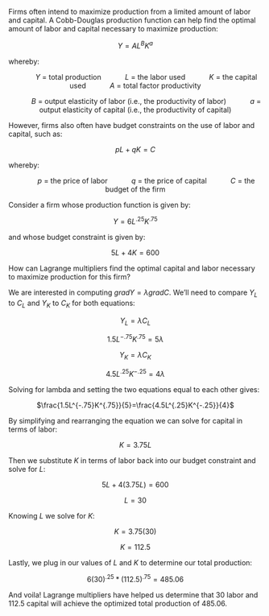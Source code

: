 Firms often intend to maximize production from a limited amount of labor and capital.
A Cobb-Douglas production function can help find the optimal amount of labor and capital necessary to maximize production:

<center> $Y=AL^BK^a$ </center>

whereby: 

<center> &nbsp;&nbsp;&nbsp;&nbsp;&nbsp;&nbsp;&nbsp;&nbsp;&nbsp;&nbsp; $Y$ = total production
&nbsp;&nbsp;&nbsp;&nbsp;&nbsp;&nbsp;&nbsp;&nbsp;&nbsp;&nbsp; $L$ = the labor used
&nbsp;&nbsp;&nbsp;&nbsp;&nbsp;&nbsp;&nbsp;&nbsp;&nbsp;&nbsp; $K$ = the capital used
&nbsp;&nbsp;&nbsp;&nbsp;&nbsp;&nbsp;&nbsp;&nbsp;&nbsp;&nbsp; $A$ = total factor productivity

&nbsp;&nbsp;&nbsp;&nbsp;&nbsp;&nbsp;&nbsp;&nbsp;&nbsp;&nbsp; $B$ = output elasticity of labor (i.e., the productivity of labor)
&nbsp;&nbsp;&nbsp;&nbsp;&nbsp;&nbsp;&nbsp;&nbsp;&nbsp;&nbsp; $a$ = output elasticity of capital (i.e., the productivity of capital) </center>

However, firms also often have budget constraints on the use of labor and capital, such as:

<center> $pL + qK = C$</center>

whereby:

<center> &nbsp;&nbsp;&nbsp;&nbsp;&nbsp;&nbsp;&nbsp;&nbsp;&nbsp;&nbsp; $p$ = the price of labor 
&nbsp;&nbsp;&nbsp;&nbsp;&nbsp;&nbsp;&nbsp;&nbsp;&nbsp;&nbsp; $q$ = the price of capital
&nbsp;&nbsp;&nbsp;&nbsp;&nbsp;&nbsp;&nbsp;&nbsp;&nbsp;&nbsp; $C$ = the budget of the firm
</center>

Consider a firm whose production function is given by:

<center> $Y=6L^{.25}K^{.75}$ </center>

and whose budget constraint is given by:

<center> $5L + 4K = 600$</center>

How can Lagrange multipliers find the optimal capital and labor necessary to maximize production for this firm?

We are interested in computing $gradY=\lambda gradC$. We'll need to compare $Y_L$ to $C_L$ and $Y_K$ to $C_K$ for both equations:

<center> $Y_L = \lambda C_L$

$1.5L^{-.75}K^{.75}=5\lambda$

$Y_K = \lambda C_K$

$4.5L^{.25}K^{-.25}=4\lambda$
</center>

Solving for lambda and setting the two equations equal to each other gives:

<center> $\frac{1.5L^{-.75}K^{.75}}{5}=\frac{4.5L^{.25}K^{-.25}}{4}$ </center>

By simplifying and rearranging the equation we can solve for capital in terms of labor:

<center> $K=3.75L$ </center>

Then we substitute $K$ in terms of labor back into our budget constraint and solve for $L$:

<center> $5L + 4(3.75L) = 600$

$L = 30$ </center>

Knowing $L$ we solve for $K$:

<center> $K = 3.75(30)$

$K=112.5$ </center>

Lastly, we plug in our values of $L$ and $K$ to determine our total production:

<center> $6(30)^{.25}* (112.5)^{.75} = 485.06$</center>

And voila! Lagrange multipliers have helped us determine that 30 labor and 112.5 capital will achieve the optimized total production of 485.06.